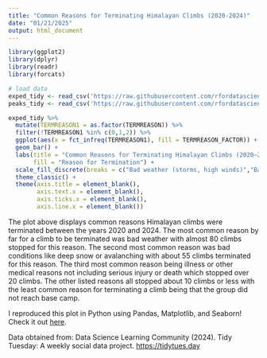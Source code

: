 ```yaml
---
title: "Common Reasons for Terminating Himalayan Climbs (2020-2024)"
date: "01/21/2025"
output: html_document
---
```


```r
library(ggplot2)
library(dplyr)
library(readr)
library(forcats)
```

```r
# load data
exped_tidy <- read_csv('https://raw.githubusercontent.com/rfordatascience/tidytuesday/main/data/2025/2025-01-21/exped_tidy.csv')
peaks_tidy <- read_csv('https://raw.githubusercontent.com/rfordatascience/tidytuesday/main/data/2025/2025-01-21/peaks_tidy.csv')
```

```r
exped_tidy %>% 
  mutate(TERMREASON1 = as.factor(TERMREASON)) %>% 
  filter(!TERMREASON1 %in% c(0,1,2)) %>% 
  ggplot(aes(x = fct_infreq(TERMREASON1), fill = TERMREASON_FACTOR)) +
  geom_bar() +
  labs(title = "Common Reasons for Terminating Himalayan Climbs (2020–2024)",
       fill = "Reason for Termination") +
  scale_fill_discrete(breaks = c("Bad weather (storms, high winds)","Bad conditions (deep snow, avalanching, falling ice, or rock)", "Illness, AMS, exhaustion, or frostbite", "Did not attempt climb", "Other", "Route technically too difficult, lack of experience, strength, or motivation", "Accident (death or serious injury)", "Lack (or loss) of supplies, support or equipment", "Lack of time", "Did not reach base camp")) +
  theme_classic() +
  theme(axis.title = element_blank(),
        axis.text.x = element_blank(),
        axis.ticks.x = element_blank(),
        axis.line.x = element_blank())
```

The plot above displays common reasons Himalayan climbs were terminated between the years 2020 and 2024. The most common reason by far for a climb to be terminated was bad weather with almost 80 climbs stopped for this reason. The second most common reason was bad conditions like deep snow or avalanching with about 55 climbs terminated for this reason. The third most common reason being illness or other medical reasons not including serious injury or death which stopped over 20 climbs. The other listed reasons all stopped about 10 climbs or less with the least common reason for terminating a climb being that the group did not reach base camp.

I reproduced this plot in Python using Pandas, Matplotlib, and Seaborn! Check it out [here](https://github.com/tchuang1290/TidyTuesdayPython/blob/main/1-21-25%20Tidy%20Tuesday.ipynb).

Data obtained from: Data Science Learning Community (2024). Tidy Tuesday: A weekly social data project. [https://tidytues.day](https://tidytues.day)

